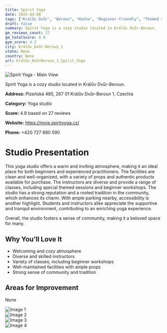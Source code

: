 ```yaml
---
title: Spirit Yoga
date: 2025-03-08
tags: ["Králův Dvůr", "Beroun", "Hatha", "Beginner-friendly", "Themed sessions", "welcoming", "community-focused", "Králův Dvůr-Beroun 1"]  
draft: false
summary: Spirit Yoga is a cozy studio located in Králův Dvůr-Beroun.
gm_reviews_count: 27
gm_totalScore: 4.9
gym_score: 4.2
city: Králův_Dvůr-Beroun_1
state: None
country: None
url: Králův_DvůrBeroun_1_Spirit_Yoga
---
```


<div className="aspect-[16/9] relative my-8">
  <img 
    src="https://lh5.googleusercontent.com/p/AF1QipM4OjfmSjtlDJbMGBljgZKpuITmuAarSMMBRyaN=w1920-h1080-k-no"
    alt="Spirit Yoga - Main View"
    className="object-cover absolute inset-0 w-full h-full rounded-lg"
  />
</div>

Spirit Yoga is a cozy studio located in Králův Dvůr-Beroun.

**Address:** Plzeňská 485, 267 01 Králův Dvůr-Beroun 1, Czechia

**Category:** Yoga studio

**Score:** 4.9 based on 27 reviews

**Website:** https://moje.spirityoga.cz/

**Phone:** +420 727 880 590

# Studio Presentation

This yoga studio offers a warm and inviting atmosphere, making it an ideal place for both beginners and experienced practitioners. The facilities are clean and well-organized, with a variety of props and authentic products available for purchase. The instructors are diverse and provide a range of classes, including special themed sessions and beginner workshops. The studio has a strong reputation and a rooted tradition in the community, which enhances its charm. With ample parking nearby, accessibility is another highlight. Students and instructors alike appreciate the supportive and tranquil environment, contributing to an enriching yoga experience.

Overall, the studio fosters a sense of community, making it a beloved space for many.

## Why You'll Love It

- Welcoming and cozy atmosphere
- Diverse and skilled instructors
- Variety of classes, including beginner workshops
- Well-maintained facilities with ample props
- Strong sense of community and tradition

## Areas for Improvement

None

<div className="grid grid-cols-1 xl:grid-cols-2 gap-4 my-8">
<div className="aspect-[4/3] relative"><img src="https://lh5.googleusercontent.com/p/AF1QipOKM-GAJ_VAnxKdYtBcUIRQsA_J3wo8mAHih5kz=w1920-h1080-k-no" alt="Image 1" className="object-cover absolute inset-0 w-full h-full rounded-lg" /></div>
<div className="aspect-[4/3] relative"><img src="https://lh5.googleusercontent.com/p/AF1QipOwmJoWy47PEPK0GiH8_mpmqlAPzIvHyt80aVC5=w1920-h1080-k-no" alt="Image 2" className="object-cover absolute inset-0 w-full h-full rounded-lg" /></div>
<div className="aspect-[4/3] relative"><img src="https://lh5.googleusercontent.com/p/AF1QipOvMSoS3K6p0JhM_pvgMPHMzLLM7TefEtmf3B3v=w1920-h1080-k-no" alt="Image 3" className="object-cover absolute inset-0 w-full h-full rounded-lg" /></div>
<div className="aspect-[4/3] relative"><img src="https://lh5.googleusercontent.com/p/AF1QipO0iPjdl0A3rz5TJX7XAzqDhwJy7VNEjyJWKdbq=w1920-h1080-k-no" alt="Image 4" className="object-cover absolute inset-0 w-full h-full rounded-lg" /></div>
</div>